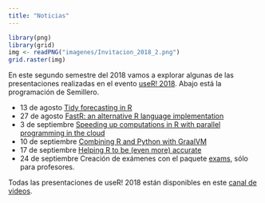 ```yaml
---
title: "Noticias"
---
```



```r
library(png)
library(grid)
img <- readPNG("imagenes/Invitacion_2018_2.png")
grid.raster(img)
```

En este segundo semestre del 2018 vamos a explorar algunas de las presentaciones realizadas en el evento [useR! 2018](https://user2018.r-project.org). Abajo está la programación de Semillero.

- 13 de agosto [Tidy forecasting in R](https://www.youtube.com/watch?v=MemnYSGeJ34)
- 27 de agosto [FastR: an alternative R language implementation](https://www.youtube.com/watch?v=E5Au2eWsU-A)
- 3 de septiembre [Speeding up computations in R with parallel programming in the cloud](https://www.youtube.com/watch?v=x7Kyp4cb7wk)
- 10 de septiembre [Combining R and Python with GraalVM](https://www.youtube.com/watch?v=ONNRWOTvtgw)
- 17 de septiembre [Helping R to be (even more) accurate](https://www.youtube.com/watch?v=3Bu7QUxzIbA)
- 24 de septiembre Creación de exámenes con el paquete [exams](https://cran.r-project.org/web/packages/exams/index.html), sólo para profesores.


Todas las presentaciones de useR! 2018 están disponibles en este [canal de videos](https://www.youtube.com/channel/UC_R5smHVXRYGhZYDJsnXTwg/videos).